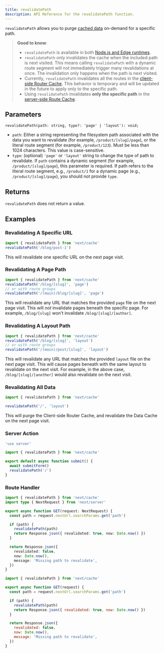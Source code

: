 ```yaml
---
title: revalidatePath
description: API Reference for the revalidatePath function.
---
```


`revalidatePath` allows you to purge [cached data](/docs/app/building-your-application/caching) on-demand for a specific path.

> **Good to know**:
>
> - `revalidatePath` is available in both [Node.js and Edge runtimes](/docs/app/building-your-application/rendering/edge-and-nodejs-runtimes).
> - `revalidatePath` only invalidates the cache when the included path is next visited. This means calling `revalidatePath` with a dynamic route segment will not immediately trigger many revalidations at once. The invalidation only happens when the path is next visited.
> - Currently, `revalidatePath` invalidates all the routes in the [client-side Router Cache](/docs/app/building-your-application/caching#client-side-router-cache). This behavior is temporary and will be updated in the future to apply only to the specific path.
> - Using `revalidatePath` invalidates **only the specific path** in the [server-side Route Cache](/docs/app/building-your-application/caching#full-route-cache).

## Parameters

```tsx
revalidatePath(path: string, type?: 'page' | 'layout'): void;
```

- `path`: Either a string representing the filesystem path associated with the data you want to revalidate (for example, `/product/[slug]/page`), or the literal route segment (for example, `/product/123`). Must be less than 1024 characters. This value is case-sensitive.
- `type`: (optional) `'page'` or `'layout'` string to change the type of path to revalidate. If `path` contains a dynamic segment (for example, `/product/[slug]/page`), this parameter is required. If path refers to the literal route segment, e.g., `/product/1` for a dynamic page (e.g., `/product/[slug]/page`), you should not provide `type`.

## Returns

`revalidatePath` does not return a value.

## Examples

### Revalidating A Specific URL

```ts
import { revalidatePath } from 'next/cache'
revalidatePath('/blog/post-1')
```

This will revalidate one specific URL on the next page visit.

### Revalidating A Page Path

```ts
import { revalidatePath } from 'next/cache'
revalidatePath('/blog/[slug]', 'page')
// or with route groups
revalidatePath('/(main)/blog/[slug]', 'page')
```

This will revalidate any URL that matches the provided `page` file on the next page visit. This will _not_ invalidate pages beneath the specific page. For example, `/blog/[slug]` won't invalidate `/blog/[slug]/[author]`.

### Revalidating A Layout Path

```ts
import { revalidatePath } from 'next/cache'
revalidatePath('/blog/[slug]', 'layout')
// or with route groups
revalidatePath('/(main)/post/[slug]', 'layout')
```

This will revalidate any URL that matches the provided `layout` file on the next page visit. This will cause pages beneath with the same layout to revalidate on the next visit. For example, in the above case, `/blog/[slug]/[another]` would also revalidate on the next visit.

### Revalidating All Data

```ts
import { revalidatePath } from 'next/cache'

revalidatePath('/', 'layout')
```

This will purge the Client-side Router Cache, and revalidate the Data Cache on the next page visit.

### Server Action

```ts filename="app/actions.ts" switcher
'use server'

import { revalidatePath } from 'next/cache'

export default async function submit() {
  await submitForm()
  revalidatePath('/')
}
```

### Route Handler

```ts filename="app/api/revalidate/route.ts" switcher
import { revalidatePath } from 'next/cache'
import type { NextRequest } from 'next/server'

export async function GET(request: NextRequest) {
  const path = request.nextUrl.searchParams.get('path')

  if (path) {
    revalidatePath(path)
    return Response.json({ revalidated: true, now: Date.now() })
  }

  return Response.json({
    revalidated: false,
    now: Date.now(),
    message: 'Missing path to revalidate',
  })
}
```

```js filename="app/api/revalidate/route.js" switcher
import { revalidatePath } from 'next/cache'

export async function GET(request) {
  const path = request.nextUrl.searchParams.get('path')

  if (path) {
    revalidatePath(path)
    return Response.json({ revalidated: true, now: Date.now() })
  }

  return Response.json({
    revalidated: false,
    now: Date.now(),
    message: 'Missing path to revalidate',
  })
}
```

